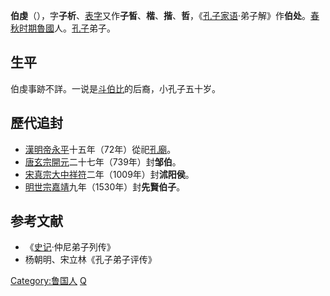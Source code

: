 '''伯虔'''（{{bd|前501年||？|catIdx=B}}），字'''子析'''、[[表字|表字]]又作'''子皙'''、'''楷'''、'''揩'''、'''哲'''，《[[孔子家语|孔子家语]]·弟子解》作'''伯处'''。[[春秋时期|春秋时期]][[魯國|魯國]]人。[[孔子|孔子]]弟子。

==生平==
伯虔事跡不詳。一说是[[斗伯比|斗伯比]]的后裔，小孔子五十岁。

==歷代追封==
*[[東漢|漢]][[漢明帝|明帝]][[永平_(東漢)|永平]]十五年（72年）從祀[[孔廟|孔廟]]。
*[[唐朝|唐]][[唐玄宗|玄宗]][[開元|開元]]二十七年（739年）封'''邹伯'''。
*[[北宋|宋]][[宋真宗|真宗]][[大中祥符|大中祥符]]二年（1009年）封'''沭阳侯'''。
*[[明朝|明]][[明世宗|世宗]][[嘉靖|嘉靖]]九年（1530年）封'''先賢伯子'''。

==参考文献==
*《[[史记|史记]]·仲尼弟子列传》      
*杨朝明、宋立林《孔子弟子评传》
{{孔子弟子}}

[[Category:鲁国人|Category:鲁国人]]
[[Category:伯姓|Q]]